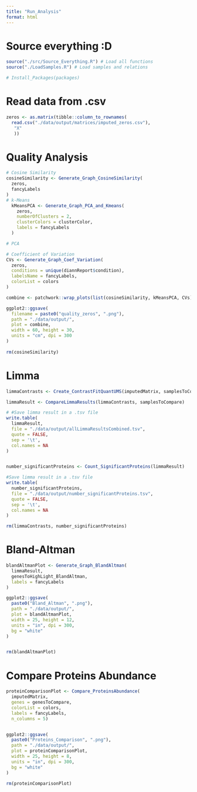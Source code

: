 ```yaml
---
title: "Run_Analysis"
format: html
---
```


# Source everything :D
```r
source("./src/Source_Everything.R") # Load all functions
source("./LoadSamples.R") # Load samples and relations

# Install_Packages(packages) 
```

# Read data from .csv
```r
zeros <- as.matrix(tibble::column_to_rownames(
  read.csv("./data/output/matrices/imputed_zeros.csv"),
   "X"
   ))


```

# Quality Analysis
```r
# Cosine Similarity
cosineSimilarity <- Generate_Graph_CosineSimilarity(
  zeros,
  fancyLabels
)
# k-Means
  kMeansPCA <- Generate_Graph_PCA_and_Kmeans(
    zeros,
    numberOfClusters = 2,
    clusterColors = clusterColor,
    labels = fancyLabels
  )

# PCA

# Coefficient of Variation
CVs <- Generate_Graph_Coef_Variation(
  zeros,
  conditions = unique(diannReport$condition),
  labelsName = fancyLabels,
  colorList = colors
)

combine <- patchwork::wrap_plots(list(cosineSimilarity, kMeansPCA, CVs), cols = 3)

ggplot2::ggsave(
  filename = paste0("quality_zeros", ".png"),
  path = "./data/output/",
  plot = combine,
  width = 60, height = 30,
  units = "cm", dpi = 300
)
  
rm(cosineSimilarity)
```



# Limma
```r
limmaContrasts <- Create_ContrastFitQuantUMS(imputedMatrix, samplesToCompare)

limmaResult <- CompareLimmaResults(limmaContrasts, samplesToCompare)

# #Save limma result in a .tsv file
write.table(
  limmaResult,
  file = "./data/output/allLimmaResultsCombined.tsv",
  quote = FALSE,
  sep = '\t',
  col.names = NA
)


number_significantProteins <- Count_SignificantProteins(limmaResult)

#Save limma result in a .tsv file
write.table(
  number_significantProteins,
  file = "./data/output/number_significantProteins.tsv",
  quote = FALSE,
  sep = '\t',
  col.names = NA
)

rm(limmaContrasts, number_significantProteins)
```


# Bland-Altman
```r
blandAltmanPlot <- Generate_Graph_BlandAltman(
  limmaResult, 
  genesToHighLight_BlandAltman,
  labels = fancyLabels
)

ggplot2::ggsave(
  paste0("Bland_Altman", ".png"),
  path = "./data/output/",
  plot = blandAltmanPlot,
  width = 25, height = 12,
  units = "in", dpi = 300,
  bg = "white"
)


rm(blandAltmanPlot)
```


# Compare Proteins Abundance
```r
proteinComparisonPlot <- Compare_ProteinsAbundance(
  imputedMatrix,
  genes = genesToCompare,
  colorList = colors,
  labels = fancyLabels,
  n_columns = 5)


ggplot2::ggsave(
  paste0("Proteins_Comparison", ".png"),
  path = "./data/output/",
  plot = proteinComparisonPlot,
  width = 25, height = 8,
  units = "in", dpi = 300,
  bg = "white"
)

rm(proteinComparisonPlot)
```


